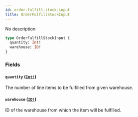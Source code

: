 ```yaml
---
id: order-fulfill-stock-input
title: OrderFulfillStockInput
---
```


No description

```graphql
type OrderFulfillStockInput {
  quantity: Int!
  warehouse: ID!
}
```

### Fields

#### `quantity` ([`Int!`](/api-reference/scalars/int.mdx))

The number of line items to be fulfilled from given warehouse.

#### `warehouse` ([`ID!`](/api-reference/scalars/id.mdx))

ID of the warehouse from which the item will be fulfilled.
